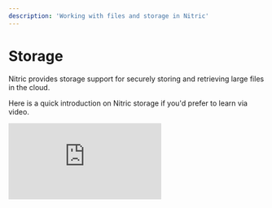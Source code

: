 ```yaml
---
description: 'Working with files and storage in Nitric'
---
```


# Storage

Nitric provides storage support for securely storing and retrieving large files in the cloud.

Here is a quick introduction on Nitric storage if you'd prefer to learn via video.

<div>
  <div className="video-container">
    <iframe
      src="https://www.youtube-nocookie.com/embed/5PSyecQ80zg"
      title="Store Petabytes with Cloud Buckets"
      frameBorder="0"
      allow="accelerometer; autoplay; clipboard-write; encrypted-media; gyroscope; picture-in-picture; web-share"
      allowFullScreen
    />
  </div>
</div>

## Definitions

### Files

Files refer to binary files, such as documents (.doc, .pdf), images (.gif, .jpg), or videos (.mp4, .mkv). It is common for these files to be referred to as BLOBs, which stands for Binary Large Objects. Storing these types of files in buckets, as opposed to other data persistence systems like SQL or document databases, can improve performance.

### Buckets

Buckets serve as isolated repositories for files. To illustrate, think of a bucket as a partition on a traditional hard drive system. Creating separate buckets becomes necessary when storing files for distinct purposes or with varying access control requirements. For instance, you might establish an "uploads" bucket to handle user file uploads or a "profiles" bucket specifically designed for storing user profile images.

### Folders

Most cloud object/blob storage services function as key-value systems, where the keys represent filenames and the values contain the actual file data. By incorporating paths within filenames, you can organize files within a bucket, similar to how folders are utilized in local storage. For example, if you have a file named `profile.png`, you can store it in the folder `images/default` by specifying the complete file path when reading or writing the file, e.g., `images/default/profile.png`.

## Create Buckets

Nitric enables you to define named buckets with customizable permissions. When defining a bucket, you can specify permissions for reading, writing, and deleting files within the bucket. In the example below, we declare a bucket named `profiles` and indicate that our service requires access to read, write, and delete files within that bucket:

<CodeSwitcher>

```javascript
import { bucket } from '@nitric/sdk'

const profiles = bucket('profiles').allow('read', 'write', 'delete')
```

```python
from nitric.resources import bucket
from nitric.application import Nitric

profiles = bucket('profiles').allow('read', 'write', 'delete')

Nitric.run()
```

```go
import (
  "github.com/nitrictech/go-sdk/nitric"
  "github.com/nitrictech/go-sdk/nitric/storage"
)

func main() {
  profiles := nitric.NewBucket("profiles").Allow(storage.BucketRead, storage.BucketWrite, storage.BucketDelete)

  nitric.Run()
}
```

```dart
import 'package:nitric_sdk/nitric.dart';

final profiles = Nitric.bucket("profiles").allow([
  BucketPermission.read,
  BucketPermission.write,
  BucketPermission.delete,
]);
```

</CodeSwitcher>

## File references

You can obtain a reference to a `File` within a bucket by either using its name or by listing all the files present in the bucket. Once you have a reference to a file, you can perform various operations on it, including retrieving its contents, writing new content to it, or deleting it.

To get a reference to a specific file in a bucket, use the `file()` method on the bucket reference. This returns a `File` reference so other operations can be performed on the file.

<Note>
  No network calls are made when you get a file reference using `file()`
</Note>

<CodeSwitcher>

```javascript
import { bucket } from '@nitric/sdk'

const profiles = bucket('profiles').allow('read')

const profilePicture = profiles.file('users/bruce-wayne/profile.png')
```

```python
from nitric.resources import bucket
from nitric.application import Nitric

profiles = bucket("profiles").allow("read")

profile_picture = profiles.file("users/bruce-wayne/profile.png")

Nitric.run()
```

```go
// Go does not have File references use methods on the Bucket reference directly
```

```dart
import 'package:nitric_sdk/nitric.dart';

final profiles = Nitric.bucket("profiles").allow([
  BucketPermission.read,
]);

final profilePicture = profiles.file("users/bruce-wayne/profile.png");
```

</CodeSwitcher>

To list all files in a bucket, use the `files()` method on the bucket reference. The function must have `read` permissions to list the files within a bucket.

<Note>A network call is made when you list files using `files()`</Note>

<CodeSwitcher>

```typescript
import { bucket } from '@nitric/sdk'

const profiles = bucket('profiles').allow('read')

const files = await profiles.files()

files.forEach((file) => {
  console.log(file.name)
})
```

```python
from nitric.resources import bucket
from nitric.application import Nitric

profiles = bucket("profiles").allow("read")

files = await profiles.files()

for file in files:
  print(file.name)

Nitric.run()
```

```go
import (
  "context"
  "fmt"

  "github.com/nitrictech/go-sdk/nitric"
  "github.com/nitrictech/go-sdk/nitric/storage"
)

func main() {
  profiles := nitric.NewBucket("profiles").Allow(storage.BucketRead, storage.BucketWrite, storage.BucketDelete)

  files, _ := profiles.ListFiles(context.TODO())

  for _, file := range files {
    fmt.Println(file)
  }

  nitric.Run()
}
```

```dart
import 'package:nitric_sdk/nitric.dart';

final profiles = Nitric.bucket("profiles").allow([
  BucketPermission.read,
]);

final files = await profiles.files();

await Future.wait(files.map((file) async {
  print(file.key);
}));
```

</CodeSwitcher>

## Read files

You can read the contents of a file directly from your application code using the `read()` method on a file reference. The contents of the file are returned as a byte array.

<Note>
  If a file with that name does not exist when `read()` is called a `NOT_FOUND`
  error will be thrown.
</Note>

<CodeSwitcher>

```javascript
import { bucket } from '@nitric/sdk'

const profiles = bucket('profiles').allow('read')

const image = await profiles.file('users/bruce-wayne/profile.png').read()
```

```python
from nitric.resources import bucket
from nitric.application import Nitric

profiles = bucket("profiles").allow("read")

image = await profile.file("users/bruce-wayne/profile.png").read()

Nitric.run()
```

```go
import (
  "context"

  "github.com/nitrictech/go-sdk/nitric"
  "github.com/nitrictech/go-sdk/nitric/storage"
)

func main() {
  profiles := nitric.NewBucket("profiles").Allow(storage.BucketRead, storage.BucketWrite, storage.BucketDelete)

  image, err := profiles.Read(context.TODO(), "users/bruce-wayne/profile.png")
  if err != nil {
    // Handle error
  }

  nitric.Run()
}
```

```dart
import 'package:nitric_sdk/nitric.dart';

final profiles = Nitric.bucket("profiles").allow([
  BucketPermission.read,
]);

final image = await profiles.file("users/bruce-wayne/profile.png").read();
```

</CodeSwitcher>

## Write files

You can write the contents of a file directly from your application code using the `write()` method on a file reference. If the file doesn't exist then it will create a new one, if it does exist then it will overwrite the previous data.

<Note>
  Written data cannot exceed 4MB. If you need to upload more than that, consider
  using an [upload url](#signed-urls).
</Note>

<CodeSwitcher>

```javascript
import { bucket } from '@nitric/sdk'

const profiles = bucket('profiles').allow('write')

const profileImage = 'image data'

await profiles.file('users/bruce-wayne/profile.png').write(profileImage)
```

```python
from nitric.resources import bucket
from nitric.application import Nitric

profiles = bucket("profiles").allow("write")

profileImage = b"image data"

await profiles.file("users/bruce-wayne/profile.png").write(profileImage)

Nitric.run()
```

```go
import (
  "context"

  "github.com/nitrictech/go-sdk/nitric"
  "github.com/nitrictech/go-sdk/nitric/storage"
)

func main() {
  profiles := nitric.NewBucket("profiles").Allow(storage.BucketWrite)

  profileImage := []byte("image data")

  _ = profiles.Write(context.TODO(), "users/bruce-wayne/profile.png", profileImage)

  nitric.Run()
}
```

```dart
import 'package:nitric_sdk/nitric.dart';

final profiles = Nitric.bucket("profiles").allow([
  BucketPermission.write,
]);

final profileImage = "image data";

await profiles.file("users/bruce-wayne/profile.png").write(profileImage);
```

</CodeSwitcher>

## Delete files

You can delete a file directly from your service code using the `delete()` method on a file reference.

<CodeSwitcher>

```javascript
import { bucket } from '@nitric/sdk'

const profiles = bucket('profiles').allow('delete')

await profiles.file('users/bruce-wayne/profile.png').delete()
```

```python
from nitric.resources import bucket
from nitric.application import Nitric

profiles = bucket("profiles").allow("delete")

await profile.file("users/bruce-wayne/profile.png").delete()

Nitric.run()
```

```go
import (
  "context"

  "github.com/nitrictech/go-sdk/nitric"
  "github.com/nitrictech/go-sdk/nitric/storage"
)

func main() {
  profiles := nitric.NewBucket("profiles").Allow(storage.BucketDelete)

  _ = profiles.Delete(context.TODO(), "users/bruce-wayne/profile.png")

  nitric.Run()
}
```

```dart
import 'package:nitric_sdk/nitric.dart';

final profiles = Nitric.bucket("profiles").allow([
  BucketPermission.delete,
]);

await profiles.file("users/bruce-wayne/profile.png").delete();
```

</CodeSwitcher>

## Signed URLs

The signed URL feature enables you to generate temporary URLs for downloading or uploading files. These URLs include authentication information in the query string, allowing users without credentials to access the file. They are particularly useful when you need to share temporary links for file downloads or uploads.

You have the option to customize the expiration time of the URL by specifying a duration in seconds, ranging from 0 to 604,800 (a week). To obtain a download URL, the service needs to have `read` permissions on the bucket. For an upload URL, the service needs to have `write` permissions on the bucket.

<Note>
  It's important to note that anyone with the signed URL can access or modify
  the file. Hence, it's crucial to exercise caution and only share the URL with
  trusted users.
</Note>

<CodeSwitcher>

```javascript
import { bucket } from '@nitric/sdk'

const profiles = bucket('profiles').allow('read', 'write')

// Get pre-signed URLs for downloading or uploading
const downloadUrl = await profiles.file('profile.png').getDownloadUrl({
  expiry: 3600, // Expiry defaults to 600 (10 minutes)
})

const uploadUrl = await profiles.file('profile.png').getUploadUrl({
  expiry: 3600, // Expiry defaults to 600 (10 minutes)
})
```

```python
from nitric.resources import bucket
from nitric.application import Nitric

profiles = bucket('profiles').allow('read', 'write')

download_url = await profiles.file('profile.png').download_url(3600) # Expiry defaults to 600 (10 minutes)

upload_url = await profiles.file('profile.png').upload_url(3600) # Expiry defaults to 600 (10 minutes)

Nitric.run()
```

```go
import (
  "context"
  "time"

  "github.com/nitrictech/go-sdk/nitric"
  "github.com/nitrictech/go-sdk/nitric/storage"
)

func main() {
  profiles := nitric.NewBucket("profiles").Allow(storage.BucketRead, storage.BucketWrite)

  // Expiry defaults to 600 (10 minutes)
  downloadUrl, _ := profiles.DownloadUrl(context.TODO(), "profile.png", storage.WithPresignUrlExpiry(time.Millisecond*3600))

  // Expiry defaults to 600 (10 minutes)
  uploadUrl, _ := profiles.UploadUrl(context.TODO(), "profile.png", storage.WithPresignUrlExpiry(time.Millisecond*3600))

  nitric.Run()
}
```

```dart
import 'package:nitric_sdk/nitric.dart';

final profiles = Nitric.bucket("profiles").allow([
  BucketPermission.read,
  BucketPermission.write
]);

final downloadUrl = await profiles.file("profile.png").getDownloadUrl(
  expiry: 3600 // Expiry defaults to 600 (10 minutes)
);

final uploadUrl = await profiles.file("profile.png").getUploadUrl(
  expiry: 3600 // Expiry defaults to 600 (10 minutes)
);
```

</CodeSwitcher>

## Bucket Notifications

Bucket notifications are services that subscribe to changes in your bucket's files. You can configure these notifications to trigger specifically when a file is written or deleted. Additionally, you can apply filters based on file prefixes to specify which files should trigger a notification. When the service is triggered, it receives event data that includes details about the changed file, such as whether it was written or deleted, and the file's name.

To illustrate, suppose we want to trigger a service whenever a new profile image is uploaded to a bucket. In this case, we can use the following code snippet:

<Note>
  Writing/Delete to a bucket from within a bucket notification will trigger the
  same notification to run again (if it meets the requirement). This will cause
  an infinite loop, which is highly undesirable for your cloud bill.
</Note>

<CodeSwitcher>

```javascript
import { bucket } from '@nitric/sdk'

const profiles = bucket('profiles')

// Filter for 'write' events for files starting with '/users/images'
profiles.on('write', '/users/images', (ctx) => {
  console.log(`new profile image for ${ctx.req.key} was created`)
})
```

```python
from nitric.resources import bucket
from nitric.application import Nitric

profiles = bucket("profiles")

# Filter for 'write' events for files starting with '/users/images'
@profiles.on("write", "/users/images")
async def image_written(ctx):
  print(f"new profile image for {ctx.req.key} was written")

Nitric.run()
```

```go
import (
  "fmt"

  "github.com/nitrictech/go-sdk/nitric"
  "github.com/nitrictech/go-sdk/nitric/storage"
)

func main() {
  profiles := nitric.NewBucket("profiles")

  // Filter for 'write' events for files starting with '/users/images'
  profiles.On(storage.WriteNotification, "/users/images", func(ctx *storage.Ctx) {
    fmt.Printf("new profile image for %s was written", ctx.Request.Key())
  })

  nitric.Run()
}
```

```dart
import 'package:nitric_sdk/nitric.dart';

final profiles = Nitric.bucket("profiles");

// Filter for 'write' events for files starting with '/users/images'
profiles.on(BlobEventType.write, "/users/images", (ctx) async {
  print("new profile image for ${ctx.req.key} was written");

  return ctx;
});
```

</CodeSwitcher>

If we instead wanted to trigger the function whenever any file was deleted from the bucket, we would use the following snippet:

<CodeSwitcher>

```javascript
import { bucket } from '@nitric/sdk'

const profiles = bucket('profiles')

// Filter for 'delete' events for any file
profiles.on('delete', '*', (ctx) => {
  console.log(`${ctx.req.key} was deleted`)
})
```

```python
from nitric.resources import bucket
from nitric.application import Nitric

profiles = bucket("profiles")

# Filter for 'delete' events for any file
@profiles.on("delete", "*")
async def file_deleted(ctx):
  print(f"{ctx.req.key} was deleted")

Nitric.run()
```

```go
import (
  "fmt"

  "github.com/nitrictech/go-sdk/nitric"
  "github.com/nitrictech/go-sdk/nitric/storage"
)

func main() {
  profiles := nitric.NewBucket("profiles")

  // Filter for 'delete' events for any file
  profiles.On(storage.DeleteNotification, "*", func(ctx *storage.Ctx) {
    fmt.Printf("%s was deleted", ctx.Request.Key())
  })

  nitric.Run()
}
```

```dart
import 'package:nitric_sdk/nitric.dart';

final profiles = Nitric.bucket("profiles");

// Filter for 'delete' events for any file
profiles.on(BlobEventType.delete, "*", (ctx) async {
  print("${ctx.req.key} was deleted");

  return ctx;
});
```

</CodeSwitcher>
